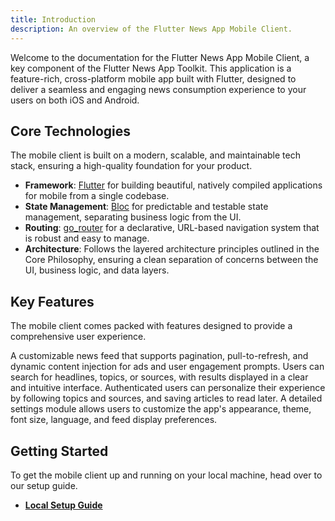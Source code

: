 ```yaml
---
title: Introduction
description: An overview of the Flutter News App Mobile Client.
---
```



Welcome to the documentation for the Flutter News App Mobile Client, a key component of the Flutter News App Toolkit. This application is a feature-rich, cross-platform mobile app built with Flutter, designed to deliver a seamless and engaging news consumption experience to your users on both iOS and Android.

## Core Technologies

The mobile client is built on a modern, scalable, and maintainable tech stack, ensuring a high-quality foundation for your product.

- **Framework**: [Flutter](https://flutter.dev/) for building beautiful, natively compiled applications for mobile from a single codebase.
- **State Management**: [Bloc](https://bloclibrary.dev/) for predictable and testable state management, separating business logic from the UI.
- **Routing**: [go_router](https://pub.dev/packages/go_router) for a declarative, URL-based navigation system that is robust and easy to manage.
- **Architecture**: Follows the layered architecture principles outlined in the Core Philosophy, ensuring a clean separation of concerns between the UI, business logic, and data layers.

## Key Features

The mobile client comes packed with features designed to provide a comprehensive user experience.

<CardGrid>
	<Card title="Dynamic Headlines Feed" icon="newspaper">
		A customizable news feed that supports pagination, pull-to-refresh, and dynamic content injection for ads and user engagement prompts.
	</Card>
	<Card title="Advanced Search" icon="search">
		Users can search for headlines, topics, or sources, with results displayed in a clear and intuitive interface.
	</Card>
	<Card title="User Personalization" icon="user">
		Authenticated users can personalize their experience by following topics and sources, and saving articles to read later.
	</Card>
	<Card title="Comprehensive Settings" icon="settings">
		A detailed settings module allows users to customize the app's appearance, theme, font size, language, and feed display preferences.
	</Card>
</CardGrid>

## Getting Started

To get the mobile client up and running on your local machine, head over to our setup guide.

- **[Local Setup Guide](./getting-started/local-setup)**

